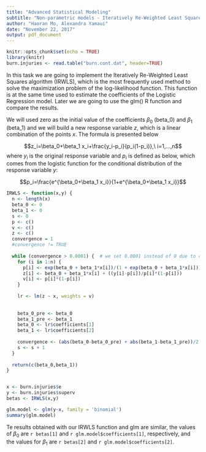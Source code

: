 ```yaml
---
title: "Advanced Statistical Modeling"
subtitle: "Non-parametric models - Iteratively Re-Weighted Least Squares"
author: "Haoran Mo, Alexandra Yamaui"
date: "November 22, 2017"
output: pdf_document
---
```


```r
knitr::opts_chunk$set(echo = TRUE)
library(knitr)
burn.injuries <- read.table("burn.cont.dat", header=TRUE)
```

In this task we are going to implement the Iteratively Re-Weighted Least Squares algorithm (IRWLS), which is the most frequently used method to solve the maximization problem of the log-likelihood function. This function is at the same time used to estimate the coefficients of the Logistic Regression model. Later we are going to use the glm() R function and compare the results.

We will used zero as the initial value of the coefficients $\beta_0$ (beta_0) and $\beta_1$ (beta_1) and we will build a new response variable $z$, which is a linear combination of the points $x$. The formula is presented below

$$z_i=\beta_0+\beta_1 x_i+\frac{y_i-p_i}{p_i(1-p_i)},\ i=1,...,n$$
where $y_i$ is the original response variable and $p_i$ is defined as below, which comes from the logistic function for the conditional distribution of the response variable $y$:

$$p_i=\frac{e^{\beta_0+\beta_1 x_i}}{1+e^{\beta_0+\beta_1 x_i}}$$

```r
IRWLS <- function(x,y) {
  n <- length(x)
  beta_0 <- 0
  beta_1 <- 0
  s <- 0
  p <- c()
  v <- c()
  z <- c()
  convergence = 1
  #convergence != TRUE
  
  while (convergence > 0.0001) {  # we set 0.0001 instead of 0 due to computing cost concerned.
    for (i in 1:n) {
      p[i] <- exp(beta_0 + beta_1*x[i])/(1 + exp(beta_0 + beta_1*x[i]))
      z[i] <- beta_0 + beta_1*x[i] + ((y[i]-p[i])/p[i]*(1-p[i]))
      v[i] <- p[i]*(1-p[i])
    }
    
    lr <- lm(z ~ x, weights = v)
    
    
    beta_0_pre <- beta_0
    beta_1_pre <- beta_1
    beta_0 <- lr$coefficients[1]
    beta_1 <- lr$coefficients[2]
    
    convergence <- (abs(beta_0-beta_0_pre) + abs(beta_1-beta_1_pre))/2
    s <- s + 1
  }
  
  return(c(beta_0,beta_1))
}


x <- burn.injuries$e
y <- burn.injuries$superv
betas <- IRWLS(x,y)

glm.model <- glm(y~x, family = 'binomial')
summary(glm.model)
```

Te results obtained with our IRWLS function and glm are similar, the values of $\beta_0$ are `r betas[1]` and `r glm.model$coefficients[1]`, respectively, and the values for $\beta_1$ are `r betas[2]` and `r glm.model$coefficients[2]`. 